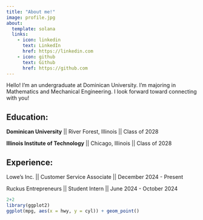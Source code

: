 ```yaml
---
title: "About me!"
image: profile.jpg
about:
  template: solana
  links:
    - icon: linkedin
      text: LinkedIn
      href: https://linkedin.com
    - icon: github
      text: Github
      href: https://github.com
---
```


Hello! I'm an undergraduate at Dominican University. I'm majoring in Mathematics and Mechanical Engineering. I look forward toward connecting with you!

## Education:

**Dominican University** \|\| River Forest, Illinois \|\| Class of 2028

**Illinois Institute of Technology** \|\| Chicago, Illinois \|\| Class of 2028

## Experience:

Lowe's Inc. \|\| Customer Service Associate \|\| December 2024 - Present

Ruckus Entrepreneurs \|\| Student Intern \|\| June 2024 - October 2024

```r

2+2
library(ggplot2)
ggplot(mpg, aes(x = hwy, y = cyl)) + geom_point()
```
